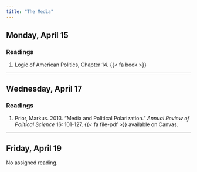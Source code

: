 ```yaml
---
title: "The Media"
---
```


## Monday, April 15

### Readings 

1. Logic of American Politics, Chapter 14. {{< fa book >}}



---


## Wednesday, April 17

### Readings 

1. Prior, Markus. 2013. "Media and Political Polarization." *Annual Review of Political Science* 16: 101-127. {{< fa file-pdf >}} available on Canvas.



---


## Friday, April 19

No assigned reading.
